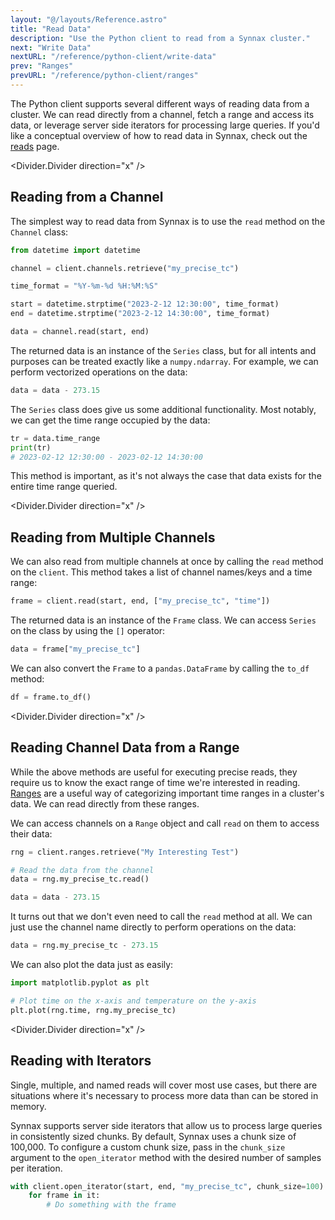 ```yaml
---
layout: "@/layouts/Reference.astro"
title: "Read Data"
description: "Use the Python client to read from a Synnax cluster."
next: "Write Data"
nextURL: "/reference/python-client/write-data"
prev: "Ranges"
prevURL: "/reference/python-client/ranges"
---
```



The Python client supports several different ways of reading data from a cluster. We can
read directly from a channel, fetch a range and access its data, or leverage server side
iterators for processing large queries. If you'd like a conceptual overview of how to
read data in Synnax, check out the [reads](/reference/concepts/reads) page.

<Divider.Divider direction="x" />

## Reading from a Channel

The simplest way to read data from Synnax is to use the `read` method on the `Channel`
class:

```python
from datetime import datetime

channel = client.channels.retrieve("my_precise_tc")

time_format = "%Y-%m-%d %H:%M:%S"

start = datetime.strptime("2023-2-12 12:30:00", time_format)
end = datetime.strptime("2023-2-12 14:30:00", time_format)

data = channel.read(start, end)
```

The returned data is an instance of the `Series` class, but for all intents and
purposes can be treated exactly like a `numpy.ndarray`. For example, we can
perform vectorized operations on the data:

```python
data = data - 273.15
```

The `Series` class does give us some additional functionality. Most notably, we
can get the time range occupied by the data:

```python
tr = data.time_range
print(tr)
# 2023-02-12 12:30:00 - 2023-02-12 14:30:00
```

This method is important, as it's not always the case that data exists for the
entire time range queried.

<Divider.Divider direction="x" />

## Reading from Multiple Channels

We can also read from multiple channels at once by calling the `read` method on
the `client`. This method takes a list of channel names/keys and a time range:

```python
frame = client.read(start, end, ["my_precise_tc", "time"])
```

The returned data is an instance of the `Frame` class. We can access `Series` on
the class by using the `[]` operator:

```python
data = frame["my_precise_tc"]
```

We can also convert the `Frame` to a `pandas.DataFrame` by calling the `to_df`
method:

```python
df = frame.to_df()
```

<Divider.Divider direction="x" />

## Reading Channel Data from a Range

While the above methods are useful for executing precise reads, they require us
to know the exact range of time we're interested in reading. [Ranges](ranges)
are a useful way of categorizing important time ranges in a cluster's data. We
can read directly from these ranges.

We can access channels on a `Range` object and call `read` on them to access
their data:

```python
rng = client.ranges.retrieve("My Interesting Test")

# Read the data from the channel
data = rng.my_precise_tc.read()

data = data - 273.15
```

It turns out that we don't even need to call the `read` method at all. We can
just use the channel name directly to perform operations on the data:

```python
data = rng.my_precise_tc - 273.15
```

We can also plot the data just as easily:

```python
import matplotlib.pyplot as plt

# Plot time on the x-axis and temperature on the y-axis
plt.plot(rng.time, rng.my_precise_tc)
```

<Divider.Divider direction="x" />

## Reading with Iterators

Single, multiple, and named reads will cover most use cases, but there are situations
where it's necessary to process more data than can be stored in memory.

Synnax supports server side iterators that allow us to process large queries in
consistently sized chunks. By default, Synnax uses a chunk size of 100,000. To configure
a custom chunk size, pass in the `chunk_size` argument to the `open_iterator` method
with the desired number of samples per iteration.

```python
with client.open_iterator(start, end, "my_precise_tc", chunk_size=100) as it:
    for frame in it:
        # Do something with the frame
```
